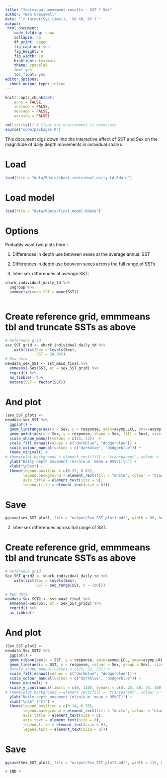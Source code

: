 ```yaml
---
title: "Individual movement results - SST * Sex"
author: "Ben Cresswell"
date: "`r format(Sys.time(), '%d %B, %Y')`"
output: 
 html_document:
    code_folding: show
    collapse: no
    df_print: paged
    fig_caption: yes
    fig_height: 6
    fig_width: 10
    highlight: textmate
    theme: spacelab
    toc: yes
    toc_float: yes
editor_options: 
  chunk_output_type: inline
---
```



```r
knitr::opts_chunk$set(
	echo = FALSE,
	include = FALSE,
	message = FALSE,
	warning = FALSE)
```


```r
rm(list=ls()) # Clear out environment if necessary
source("code/packages.R")
```


This document digs down into the interactive effect of SST and Sex on the magnitude of daily depth movements in individual sharks

# Load
```r
load(file = "data/Rdata/shark_individual_daily_td.Rdata")
```

# Load model
```r
load(file = "data/Rdata/final_model.Rdata")
```


# Options

Probably want two plots here -

1. Differences in depth use between sexes at the average annual SST
2. Differences in depth use between sexes across the full range of SSTs

1. Inter-sex differences at average SST:

```r
shark_individual_daily_td %>% 
  ungroup %>% 
  summarise(mean_SST = mean(SST))
  
```

# Create reference grid, emmmeans tbl and truncate SSTs as above
```r
# Reference grid
sex_SST_grid <- shark_individual_daily_td %>% 
    with(list(Sex = levels(Sex),
              SST = 28.34))
# New data
newdata_sex_SST <- sst_maxd_final %>% 
  emmeans(~Sex|SST, at = sex_SST_grid) %>% 
  regrid() %>% 
  as_tibble() %>% 
  mutate(SST = factor(SST))
```


# And plot
```r
(sex_SST_plot1 <- 
newdata_sex_SST %>% 
  ggplot() +
  geom_linerange(aes(x = Sex, y = response, ymin=asymp.LCL, ymax=asymp.UCL), colour = "grey40") +
  geom_point(aes(x = Sex, y = response, shape = Sex, fill = Sex), size = 4) +
  scale_shape_manual(values = c(23, 22))  +
  scale_fill_manual(values = c("darkblue", "dodgerblue")) +
  scale_colour_manual(values = c("darkblue", "dodgerblue")) +
  theme_minimal() +
# theme(plot.background = element_rect(fill = "transparent", colour = "black", linewidth = 1)) +
  ylab("Daily depth movement (m)\n(e.m. mean ± 95%CI)\n") + 
  xlab("\nSex") +
  theme(legend.position = c(0.25, 0.82),
        legend.background = element_rect(fill = "white", colour = "black"),
        axis.title = element_text(size = 9),
        legend.title = element_text(size = 8)))
```

# Save
```r
ggsave(sex_SST_plot1, file = "output/Sex_SST_plot1.pdf", width = 80, height = 90, units = "mm", dpi = 300)
```



2. Inter-sex differences across full range of SST:

# Create reference grid, emmmeans tbl and truncate SSTs as above
```r
# Reference grid
Sex_SST_grid2 <- shark_individual_daily_td %>% 
    with(list(Sex = levels(Sex),
              SST = seq_range(SST, n = 100)))

# New data  
newdata_Sex_SST2 <- sst_maxd_final %>% 
  emmeans(~Sex|SST, at = Sex_SST_grid2) %>% 
  regrid() %>% 
  as_tibble()
```

# And plot
```r
(Sex_SST_plot2 <- 
newdata_Sex_SST2 %>% 
  ggplot() +
  geom_ribbon(aes(x = SST, y = response, ymin=asymp.LCL, ymax=asymp.UCL, group = Sex), alpha = 0.2) +
  geom_line(aes(x = SST, y = response, colour = Sex, group = Sex), size = 1) +
  #scale_shape_manual(values = c(21, 22, 23)) +
  scale_fill_manual(values = c("darkblue", "dodgerblue")) +
  scale_colour_manual(values = c("darkblue", "dodgerblue")) +
  theme_minimal() +
  scale_y_continuous(limits = c(0, 110), breaks = c(0, 25, 50, 75, 100)) +
# theme(plot.background = element_rect(fill = "transparent", colour = "black", linewidth = 1)) +
  ylab("Daily depth movement (m)\n(e.m. mean ± 95%CI)") + 
  xlab("\nSST (°C)") +
  theme(legend.position = c(0.14, 0.76),
        legend.background = element_rect(fill = "white", colour = "black"),
        axis.title = element_text(size = 8),
        axis.text = element_text(size = 8),
        legend.title = element_text(size = 8),
        legend.text = element_text(size = 8)))
```

# Save
```r
ggsave(Sex_SST_plot2, file = "output/Sex_SST_plot2.pdf", width = 115, height = 60, units = "mm", dpi = 300)
```


```r
# END #
```